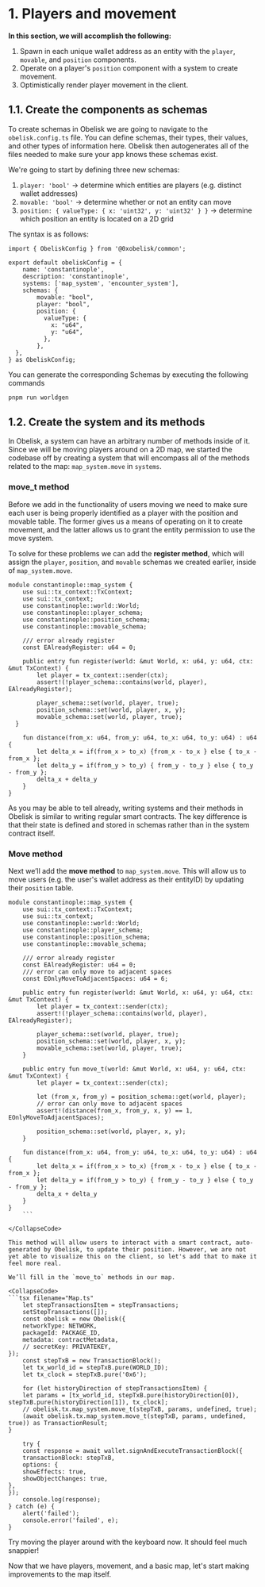 
# 1. Players and movement

**In this section, we will accomplish the following:**

1. Spawn in each unique wallet address as an entity with the `player`, `movable`, and `position` components.
2. Operate on a player's `position` component with a system to create movement.
3. Optimistically render player movement in the client.

## 1.1. Create the components as schemas

To create schemas in Obelisk we are going to navigate to the `obelisk.config.ts` file. You can define schemas, their types, their values, and other types of information here. Obelisk then autogenerates all of the files needed to make sure your app knows these schemas exist.

We're going to start by defining three new schemas:

1. `player: 'bool'` → determine which entities are players (e.g. distinct wallet addresses)
2. `movable: 'bool'` → determine whether or not an entity can move
3. `position: { valueType: { x: 'uint32', y: 'uint32' } }` → determine which position an entity is located on a 2D grid

The syntax is as follows:

<CollapseCode>

```tsx filename="obelisk.config.ts" {8-16} copy showLineNumbers
import { ObeliskConfig } from '@0xobelisk/common';

export default obeliskConfig = {
    name: 'constantinople',
    description: 'constantinople',
    systems: ['map_system', 'encounter_system'],
    schemas: {
        movable: "bool",
        player: "bool",
        position: {
          valueType: {
            x: "u64",
            y: "u64",
          },
        },
  },
} as ObeliskConfig;
```

</CollapseCode>

You can generate the corresponding Schemas by executing the following commands
```bash copy
pnpm run worldgen
```


## 1.2. Create the system and its methods

In Obelisk, a system can have an arbitrary number of methods inside of it. Since we will be moving players around on a 2D map, we started the codebase off by creating a system that will encompass all of the methods related to the map: `map_system.move` in `systems`.

### move_t method

Before we add in the functionality of users moving we need to make sure each user is being properly identified as a player with the position and movable table. The former gives us a means of operating on it to create movement, and the latter allows us to grant the entity permission to use the move system.

To solve for these problems we can add the **register method**, which will assign the `player`, `position`, and `movable` schemas we created earlier, inside of `map_system.move`.

<CollapseCode>

```move filename="map_system.move" {2-8,12-19} copy showLineNumbers
module constantinople::map_system {
    use sui::tx_context::TxContext;
    use sui::tx_context;
    use constantinople::world::World;
    use constantinople::player_schema;
    use constantinople::position_schema;
    use constantinople::movable_schema;

    /// error already register
    const EAlreadyRegister: u64 = 0;

    public entry fun register(world: &mut World, x: u64, y: u64, ctx: &mut TxContext) {
        let player = tx_context::sender(ctx);
        assert!(!player_schema::contains(world, player), EAlreadyRegister);

        player_schema::set(world, player, true);
        position_schema::set(world, player, x, y);
        movable_schema::set(world, player, true);
  }

    fun distance(from_x: u64, from_y: u64, to_x: u64, to_y: u64) : u64 {
        let delta_x = if(from_x > to_x) {from_x - to_x } else { to_x - from_x };
        let delta_y = if(from_y > to_y) { from_y - to_y } else { to_y - from_y };
        delta_x + delta_y
    }
}
```

</CollapseCode>

As you may be able to tell already, writing systems and their methods in Obelisk is similar to writing regular smart contracts. The key difference is that their state is defined and stored in schemas rather than in the system contract itself.

### Move method

Next we’ll add the **move method** to `map_system.move`. This will allow us to move users (e.g. the user's wallet address as their entityID) by updating their `position` table.

<CollapseCode>

```move filename="map_system.move" {23-31} copy showLineNumbers
module constantinople::map_system {
    use sui::tx_context::TxContext;
    use sui::tx_context;
    use constantinople::world::World;
    use constantinople::player_schema;
    use constantinople::position_schema;
    use constantinople::movable_schema;

    /// error already register
    const EAlreadyRegister: u64 = 0;
    /// error can only move to adjacent spaces
    const EOnlyMoveToAdjacentSpaces: u64 = 6;

    public entry fun register(world: &mut World, x: u64, y: u64, ctx: &mut TxContext) {
        let player = tx_context::sender(ctx);
        assert!(!player_schema::contains(world, player), EAlreadyRegister);

        player_schema::set(world, player, true);
        position_schema::set(world, player, x, y);
        movable_schema::set(world, player, true);
    }

    public entry fun move_t(world: &mut World, x: u64, y: u64, ctx: &mut TxContext) {
        let player = tx_context::sender(ctx);

        let (from_x, from_y) = position_schema::get(world, player);
        // error can only move to adjacent spaces
        assert!(distance(from_x, from_y, x, y) == 1, EOnlyMoveToAdjacentSpaces);

        position_schema::set(world, player, x, y);
    }

    fun distance(from_x: u64, from_y: u64, to_x: u64, to_y: u64) : u64 {
        let delta_x = if(from_x > to_x) {from_x - to_x } else { to_x - from_x };
        let delta_y = if(from_y > to_y) { from_y - to_y } else { to_y - from_y };
        delta_x + delta_y
    }
}
    ```

</CollapseCode>

This method will allow users to interact with a smart contract, auto-generated by Obelisk, to update their position. However, we are not yet able to visualize this on the client, so let's add that to make it feel more real.

We’ll fill in the `move_to` methods in our map.

<CollapseCode>
```tsx filename="Map.ts"
    let stepTransactionsItem = stepTransactions;
    setStepTransactions([]);
    const obelisk = new Obelisk({
    networkType: NETWORK,
    packageId: PACKAGE_ID,
    metadata: contractMetadata,
    // secretKey: PRIVATEKEY,
});
    const stepTxB = new TransactionBlock();
    let tx_world_id = stepTxB.pure(WORLD_ID);
    let tx_clock = stepTxB.pure('0x6');

    for (let historyDirection of stepTransactionsItem) {
    let params = [tx_world_id, stepTxB.pure(historyDirection[0]), stepTxB.pure(historyDirection[1]), tx_clock];
    // obelisk.tx.map_system.move_t(stepTxB, params, undefined, true);
    (await obelisk.tx.map_system.move_t(stepTxB, params, undefined, true)) as TransactionResult;
}

    try {
    const response = await wallet.signAndExecuteTransactionBlock({
    transactionBlock: stepTxB,
    options: {
    showEffects: true,
    showObjectChanges: true,
},
});
    console.log(response);
} catch (e) {
    alert('failed');
    console.error('failed', e);
}
```

</CollapseCode>

Try moving the player around with the keyboard now. It should feel much snappier!

Now that we have players, movement, and a basic map, let's start making improvements to the map itself.
